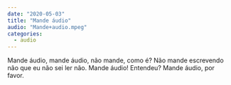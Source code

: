 ```yaml
---
date: "2020-05-03"
title: "Mande áudio"
audio: "Mande+audio.mpeg"
categories:
  - audio
---
```


<Transcription>
  Mande áudio, mande áudio, não mande, como é? Não mande escrevendo não que eu não sei ler não. Mande áudio! Entendeu? Mande áudio, por favor.
</Transcription>